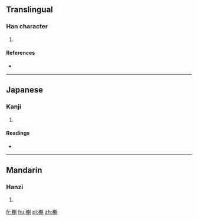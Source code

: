==Translingual==

===Han character===
{{Han char|rn=75|rad=木|as=14|sn=18|four=44910|canj=DHIJ}}

# {{defn|Han|sort=木14}}

====References====
* {{Han ref|kx=0559.200|dkj=15764|hdz=21309.110|uh=6AC6|ud=27334|bh=EFE1|bd=61409}}

----

==Japanese==

===Kanji===
{{ja-kanji|grade=|rs=木14}}

# {{defn|lang=ja|sort=木14}}

====Readings====
* {{ja-readings|on=[[かい]] (kai)|kun=}}

----

==Mandarin==

===Hanzi===
{{cmn-hanzi|pin=[[kuí]] ([[kui2]])|wg=k'uei<sup>2</sup>}}

# {{defn|lang=cmn|sort=木14}}

[[fr:櫆]]
[[hu:櫆]]
[[pl:櫆]]
[[zh:櫆]]